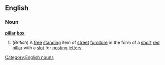 ==English==
===Noun===
{{wikipedia}}
'''[[pillar]] [[box]]'''
#(''British'') A [[free]] [[standing]] item of [[street]] [[furniture]] in the form of a [[short]] [[red]] [[pillar]] with a [[slot]] for [[posting]] [[letter]]s.
[[Category:English nouns]]